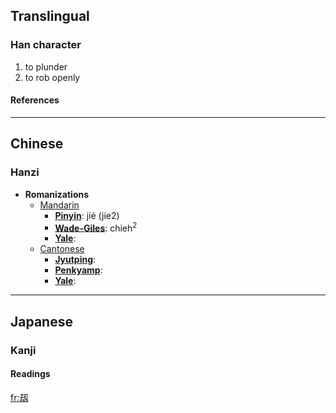 {{see|劫}}

==Translingual==
===Han character===
{{Han char|rad=刀|as=06|sn=8|four=|canj=土戈尸竹戈 (GISHI), 土戈尸大 (GISK)}}
# to plunder
# to rob openly
====References====
{{Han ref|kx=0139.251|dkj=01987|dj=0317.020|hdz=10332.070|uh=523C|ud=21052}}
----

==Chinese==
===Hanzi===


* '''Romanizations'''
** [[Mandarin]]
*** '''[[Pinyin]]''': jié (jie2)
*** '''[[Wade-Giles]]''': chieh<sup>2</sup>
*** '''[[Yale]]''': 
**[[Cantonese]]
***'''[[Jyutping]]''':
***'''[[Penkyamp]]''': 
***'''[[Yale]]''': 


----
==Japanese==
===Kanji===
{{ja-kanji|grade=|rs=刀06}}
====Readings====
{{ja-readings|on=[[きょう]] (kyō)|kun=}}




[[fr:刼]]